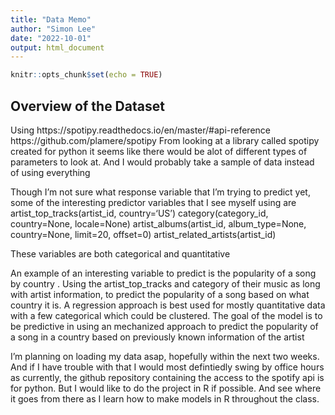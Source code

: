 ```yaml
---
title: "Data Memo"
author: "Simon Lee"
date: "2022-10-01"
output: html_document
---
```


```r
knitr::opts_chunk$set(echo = TRUE)
```

## Overview of the Dataset

Using https://spotipy.readthedocs.io/en/master/#api-reference
https://github.com/plamere/spotipy
From looking at a library called spotipy created for python it seems like there
would be alot of different types of parameters to look at. And I would probably take
a sample of data instead of using everything

Though I'm not sure what response variable that I'm trying to predict yet, some of the
interesting predictor variables that I see myself using are artist_top_tracks(artist_id, country='US')
category(category_id, country=None, locale=None) 
artist_albums(artist_id, album_type=None, country=None, limit=20, offset=0)
artist_related_artists(artist_id)


These variables are both categorical and quantitative

An example of an interesting variable to predict is the popularity of a song by country
. Using the artist_top_tracks and category of their music as long with artist information,
to predict the popularity of a song based on what country it is. A regression approach is best used
for mostly quantitative data with a few categorical which could be clustered. The goal of the model
is to be predictive in using an mechanized approach to predict the popularity of a song in a country
based on previously known information of the artist

I'm planning on loading my data asap, hopefully within the next two weeks. And if I have trouble with that
I would most defintiedly swing by office hours as currently, the github repository containing the access to
the spotify api is for python. But I would like to do the project in R if possible. And see where it goes from there as I
learn how to make models in R throughout the class.

